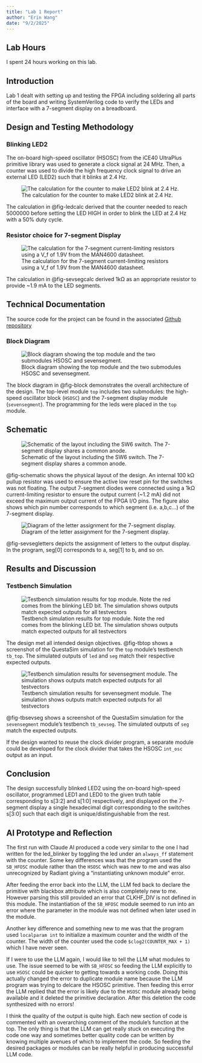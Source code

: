 ```yaml
---
title: "Lab 1 Report"
author: "Erin Wang"
date: "9/2/2025"
---
```

## Lab Hours
I spent 24 hours working on this lab.

## Introduction
Lab 1 dealt with setting up and testing the FPGA including soldering all parts of the board and writing SystemVerilog code to verify the LEDs and interface with a 7-segment display on a breadboard. 

## Design and Testing Methodology

### Blinking LED2
The on-board high-speed oscillator (HSOSC) from the iCE40 UltraPlus primitive library was used to generate a clock signal at 24 MHz. Then, a counter was used to divide the high frequency clock signal to drive an external LED (LED2) such that it blinks at 2.4 Hz.

![The calculation for the counter to make LED2 blink at 2.4 Hz.](images/lab1_ledcalc.jpg){#fig-ledcalc}

The calculation in @fig-ledcalc derived that the counter needed to reach 5000000 before setting the LED HIGH in order to blink the LED at 2.4 Hz with a 50% duty cycle.  

### Resistor choice for 7-segment Display
![The calculation for the 7-segment current-limiting resistors using a V_f of 1.9V from the MAN4600 datasheet.](images/lab1_sevsegcalc.jpg){#fig-sevsegcalc}

The calculation in @fig-sevsegcalc derived 1kΩ as an appropriate resistor to provide ~1.9 mA to the LED segments. 

## Technical Documentation
The source code for the project can be found in the associated [Github repository](https://github.com/erinlywang/e155-lab1)

### Block Diagram
![Block diagram showing the top module and the two submodules HSOSC and sevensegment.](images/lab1_block.jpg){#fig-block}

The block diagram in @fig-block demonstrates the overall architecture of the design. The top-level module `top` includes two submodules: the high-speed oscillator block (`HSOSC`) and the 7-segment display module (`sevensegment`). The programming for the leds were placed in the `top` module. 

## Schematic
![Schematic of the layout including the SW6 switch. The 7-segment display shares a common anode.](images/lab1_schematic.jpg){#fig-schematic}

@fig-schematic shows the physical layout of the design. An internal 100 kΩ pullup resistor was used to ensure the active low reset pin for the switches was not floating. The output 7-segment diodes were connected using a 1kΩ current-limiting resistor to ensure the output current (~1.2 mA) did not exceed the maximum output current of the FPGA I/O pins. The figure also shows which pin number corresponds to which segment (i.e. a,b,c...) of the 7-segment display.

![Diagram of the letter assignment for the 7-segment display.](images/seven_seg_map.png){#fig-sevsegletters}

@fig-sevsegletters depicts the assignment of letters to the output display. In the program, seg[0] corresponds to a, seg[1] to b, and so on. 

## Results and Discussion

### Testbench Simulation
![Testbench simulation results for top module. Note the red comes from the blinking LED bit. The simulation shows outputs match expected outputs for all testvectors](images/lab1_toptest.png){#fig-tbtop}

The design met all intended design objectives. @fig-tbtop shows a screenshot of the QuestaSim simulation for the `top` module's testbench `tb_top`. The simulated outputs of `led` and `seg` match their respective expected outputs. 

![Testbench simulation results for sevensegment module. The simulation shows outputs match expected outputs for all testvectors](images/lab1_sevsegtest.png){#fig-tbsevseg}

@fig-tbsevseg shows a screenshot of the QuestaSim simulation for the `sevensegment` module's testbench `tb_sevseg`. The simulated outputs of `seg` match the expected outputs. 

If the design wanted to reuse the clock divider program, a separate module could be developed for the clock divider that takes the HSOSC `int_osc` output as an input.

## Conclusion

The design successfully blinked LED2 using the on-board high-speed oscillator, programmed LED1 and LED0 to the given truth table corresponding to s[3:2] and s[1:0] respectively, and displayed on the 7-segment display a single hexadecimal digit corresponding to the switches s[3:0] such that each digit is unique/distinguishable from the rest.

## AI Prototype and Reflection

The first run with Claude AI produced a code very similar to the one I had written for the led_blinker by toggling the led under an `always_ff` statement with the counter. Some key differences was that the program used the `SB_HFOSC` module rather than the `HSOSC` which was new to me and was also unrecognized by Radiant giving a "instantiating unknown module" error. 

After feeding the error back into the LLM, the LLM fed back to declare the primitive with blackbox attribute which is also completely new to me. However parsing this still provided an error that CLKHF_DIV is not defined in this module. The instantiation of the `SB_HFOSC` module seemed to run into an error where the parameter in the module was not defined when later used in the module. 

Another key difference and something new to me was that the program used `localparam int` to initialize a maximum counter and the width of the counter. The width of the counter used the code `$clog2(COUNTER_MAX + 1)` which I have never seen.

If I were to use the LLM again, I would like to tell the LLM what modules to use. The issue seemed to be with `SB_HFOSC` so feeding the LLM explicitly to use `HSOSC` could be quicker to getting towards a working code. Doing this actually changed the error to duplicate module name because the LLM program was trying to delcare the HSOSC primitive. Then feeding this error the LLM replied that the error is likely due to the `HSOSC` module already being available and it deleted the primitive declaration. After this deletion the code synthesized with no errors! 

I think the quality of the output is quite high. Each new section of code is commented with an overarching comment of the module's function at the top. The only thing is that the LLM can get really stuck on executing the code one way and sometimes better quality code can be written by knowing multiple avenues of which to implement the code. So feeding the desired packages or modules can be really helpful in producing successful LLM code.
